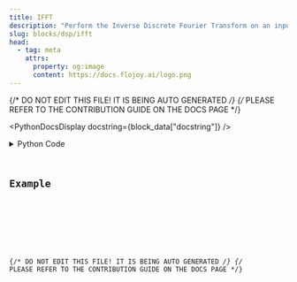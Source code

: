 ```yaml
---
title: IFFT
description: "Perform the Inverse Discrete Fourier Transform on an input signal."
slug: blocks/dsp/ifft
head:
  - tag: meta
    attrs:
      property: og:image
      content: https://docs.flojoy.ai/logo.png
---
```


{/* DO NOT EDIT THIS FILE! IT IS BEING AUTO GENERATED */}
{/* PLEASE REFER TO THE CONTRIBUTION GUIDE ON THE DOCS PAGE */}


<PythonDocsDisplay docstring={block_data["docstring"]} />
<details>
<summary>Python Code</summary>



<Code code={pythonCode} lang="py" wrap theme="dracula" />

[Find this Flojoy Block on GitHub](https://github.com/flojoy-ai/blocks/blob/main/blocks/DSP/IFFT/IFFT.py)

</details>

## Example


<GetHelpWidget />


<AppDisplay app={app} blockName="IFFT" client:visible />


<Example />

{/* DO NOT EDIT THIS FILE! IT IS BEING AUTO GENERATED */}
{/* PLEASE REFER TO THE CONTRIBUTION GUIDE ON THE DOCS PAGE */}
